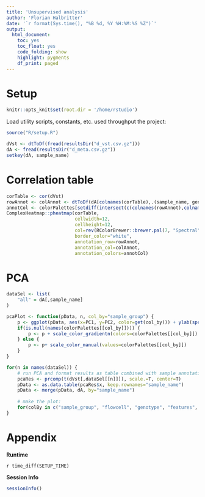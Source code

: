 ```yaml
---
title: 'Unsupervised analysis' 
author: 'Florian Halbritter'
date: '`r format(Sys.time(), "%B %d, %Y %H:%M:%S %Z")`'
output:
  html_document: 
    toc: yes
    toc_float: yes
    code_folding: show
    highlight: pygments
    df_print: paged
---
```


# Setup

```r
knitr::opts_knit$set(root.dir = '/home/rstudio')
```

Load utility scripts, constants, etc. used throughput the project:

```r
source("R/setup.R")
```

```r
dVst <- dtToDf(fread(resultsDir("d_vst.csv.gz")))
dA <- fread(resultsDir("d_meta.csv.gz"))
setkey(dA, sample_name)
```

# Correlation table

```r
corTable <- cor(dVst)
rowAnnot <- colAnnot <- dtToDf(dA[colnames(corTable),.(sample_name, genotype, mouse, sample_group, batch, FRiP)])
annotCol <- colorPalettes[setdiff(intersect(c(colnames(rowAnnot),colnames(colAnnot)),names(colorPalettes)), "FRiP")]
ComplexHeatmap::pheatmap(corTable, 
                         cellwidth=12, 
                         cellheight=12, 
                         col=rev(RColorBrewer::brewer.pal(7, "Spectral")), 
                         border_color="white", 
                         annotation_row=rowAnnot, 
                         annotation_col=colAnnot, 
                         annotation_colors=annotCol) 
```

# PCA


```r
dataSel <- list(
	"all" = dA[,sample_name]
)

pcaPlot <- function(pData, n, col_by="sample_group") {
	p <- ggplot(pData, aes(x=PC1, y=PC2, color=get(col_by))) + ylab(sprintf("Principal component 2 (%.1f%%)", summary(pcaRes)$importance[2,2]*100)) + xlab(sprintf("Principal component 1 (%.1f%%)", summary(pcaRes)$importance[2,1]*100)) + geom_point(aes(shape=mouse)) + ggrepel::geom_text_repel(aes(label=sample_name_short)) + ggtitle(n)
	if(is.null(names(colorPalettes[[col_by]]))) { 
		p <- p + scale_color_gradientn(colors=colorPalettes[[col_by]])
	} else {
		p <- p+ scale_color_manual(values=colorPalettes[[col_by]])
	}
}

for(n in names(dataSel)) {		
	# run PCA and format results as table combined with sample annotation:
	pcaRes <- prcomp(t(dVst[,dataSel[[n]]]), scale.=T, center=T)
	pData <- as.data.table(pcaRes$x, keep.rownames="sample_name") 
	pData <- merge(pData, dA, by="sample_name")
	
	# make the plot:
	for(colBy in c("sample_group", "flowcell", "genotype", "features", "FRiP")) print(pcaPlot(pData, sprintf("PCA: %s, show: %s\nby %s", n, n, colBy), colBy))
}
```




# Appendix

**Runtime**

`r time_diff(SETUP_TIME)`

**Session Info**

```r
sessionInfo()
```
